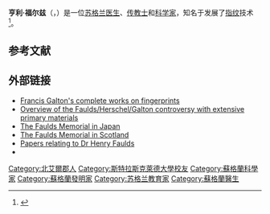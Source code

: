 {{Infobox person
| 姓名     = 亨利·福尔兹
| 圖像     = Henry Faulds2.jpg
| 圖像說明 = 亨利·福尔兹
| 出生日期 = {{Birth date|1843|6|1}}
| 出生地點 = 
| 逝世日期 ={{Death date and age|1930|3|24|1843|6|1}}
| 逝世地點 = 
| 國籍     = 
| 職業     = [[医生|医生]]、[[传教士|传教士]]
| 知名原因 = 
| 知名作品 = 
}}
'''亨利·福尔兹'''（{{lang-en|Henry Faulds}}，{{bd|1843年|6月1日|1930年|3月24日}}）是一位[[苏格兰|苏格兰]][[医生|医生]]、[[传教士|传教士]]和[[科学家|科学家]]，知名于发展了[[指纹|指纹]]技术<ref>{{Cite book|last=Garnock Valley Family History Group|year=2015|title=Henry Faulds. Pioneer of Fingerprinting 1843–1930|publisher=Beith Cultural & Historical Society|page= 10}}</ref>。

== 参考文献 ==
{{reflist}}
== 外部链接 ==
{{Commons category|Henry Faulds}}
*[http://galton.org/fingerprinter.html Francis Galton's complete works on fingerprints] {{Wayback|url=http://galton.org/fingerprinter.html |date=20210125154545 }}
*[http://galton.org/fingerprints/faulds.htm Overview of the Faulds/Herschel/Galton controversy with extensive primary materials] {{Wayback|url=http://galton.org/fingerprints/faulds.htm |date=20210207101343 }}
*[http://www.oninonin.com/fp/faulds_memorial.html The Faulds Memorial in Japan] {{Wayback|url=http://www.oninonin.com/fp/faulds_memorial.html |date=20210207064654 }}
*[http://www.clpex.com/Articles/TheDetail/100-199/TheDetail173.htm The Faulds Memorial in Scotland] {{Wayback|url=http://www.clpex.com/Articles/TheDetail/100-199/TheDetail173.htm |date=20210204033444 }}
*[https://archive.is/20121223032056/http://archiveshub.ac.uk/data/gb250rcpsg13 Papers relating to Dr Henry Faulds]
* {{Librivox author |id=11314}}

{{Authority control}}

{{DEFAULTSORT:Faulds, Henry}}
[[Category:北艾爾郡人|Category:北艾爾郡人]]
[[Category:斯特拉斯克萊德大學校友|Category:斯特拉斯克萊德大學校友]]
[[Category:蘇格蘭科學家|Category:蘇格蘭科學家]]
[[Category:蘇格蘭發明家|Category:蘇格蘭發明家]]
[[Category:苏格兰教育家|Category:苏格兰教育家]]
[[Category:蘇格蘭醫生|Category:蘇格蘭醫生]]